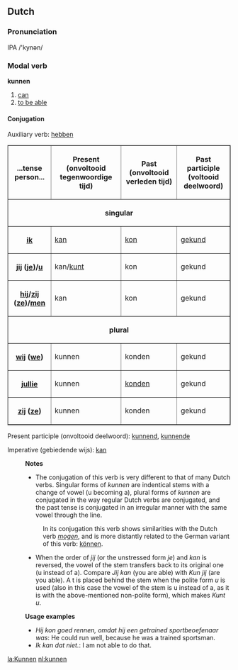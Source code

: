 ==Dutch==

===Pronunciation===
IPA /'kynən/

===Modal verb===
'''kunnen'''

#[[can]]
#[[to be able]]

====Conjugation====
Auxiliary verb: [[hebben]]

<table border=1 cellspacing=0 cellpadding =2>
<tr><th>...tense<br>person...</th><th>Present <br>(onvoltooid tegenwoordige tijd)</th><th>Past <br>(onvoltooid verleden tijd)</th><th>Past participle<br> (voltooid deelwoord)</th></tr>
<tr><th colspan=4>singular</th></tr>
<tr><th>[[ik]]</th><td>[[kan]]</td><td>[[kon]]</td><td>[[gekund]]</td></tr>
<tr><th>[[jij]] ([[je]])/[[u]]</th><td>kan/[[kunt]]</td><td>kon</td><td>gekund</td></tr>
<tr><th>[[hij]]/[[zij]] ([[ze]])/[[men]]</th><td>kan</td><td>kon</td><td>gekund</td></tr>
<tr><th colspan=4>plural</th></tr>
<tr><th>[[wij]] ([[we]])</th><td>kunnen</td><td>konden</td><td>gekund</td></tr>
<tr><th>[[jullie]]</th><td>kunnen</td><td>[[konden]]</td><td>gekund</td></tr>
<tr><th>[[zij]] ([[ze]])</th><td>kunnen</td><td>konden</td><td>gekund</td></tr>
</table>

Present participle (onvoltooid deelwoord): [[kunnend]], [[kunnende]]

Imperative (gebiedende wijs): [[kan]]

:'''Notes'''
:*The conjugation of this verb is very different to that of many Dutch verbs. Singular forms of ''kunnen'' are indentical stems with a change of vowel (u becoming a), plural forms of ''kunnen'' are conjugated in the way regular Dutch verbs are conjugated, and the past tense is conjugated in an irregular manner with the same vowel through the line.
::In its conjugation this verb shows similarities with the Dutch verb ''[[mogen]]'', and is more distantly related to the German variant of this verb: [[können]].
:* When the order of ''jij'' (or the unstressed form ''je'') and ''kan'' is reversed, the vowel of the stem transfers back to its original one (u instead of a). Compare ''Jij kan'' (you are able) with ''Kun jij'' (are you able). A t is placed behind the stem when the polite form ''u'' is used (also in this case the vowel of the stem is u instead of a, as it is with the above-mentioned non-polite form), which makes ''Kunt u''.

:'''Usage examples'''
:*''Hij kon goed rennen, omdat hij een getrained sportbeoefenaar was'': He could run well, because he was a trained sportsman.
:*''Ik kan dat niet.'': I am not able to do that.

[[la:Kunnen]]
[[nl:kunnen]]